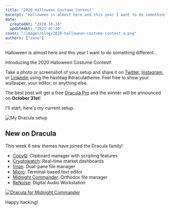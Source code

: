 ```yaml
---
title: "2020 Halloween Costume Contest"
excerpt: "Halloween is almost here and this year I want to do something different... Introducing the 2020 Halloween Costume Contest!"
date:
  createdAt: "2020-10-28"
  updatedAt: "2021-01-30"
cover: "/images/blog/2020-halloween-costume-contest-a.png"
authors: ["zeno"]
---
```


Halloween is almost here and this year I want to do something different...

Introducing the 2020 Halloween Costume Contest!

Take a photo or screenshot of your setup and share it on [Twitter](https://twitter.com/hashtag/draculatheme?f=live), [Instagram](https://www.instagram.com/explore/tags/draculatheme/), or [Linkedin](https://www.linkedin.com/feed/hashtag/draculatheme/) using the hashtag #draculatheme. Feel free to show your wallpaper, your editor, or anything else.

The best post will get a free [Dracula Pro](/pro) and the winner will be announced on **October 31st**!

I'll start, here's my current setup.

![My Dracula setup](/images/blog/2020-halloween-costume-contest-a.png)

## New on Dracula

This week 6 new themes have joined the Dracula family!

- [CopyQ](/copyq): Clipboard manager with scripting features
- [Cryptowatch](/cryptowatch): Real-time market dashboards
- [fman](/fman): Dual-pane file manager
- [Micro](/micro): Terminal-based text editor
- [Midnight Commander](/midnight-commander): Orthodox file manager
- [ReNoise](/renoise): Digital Audio Workstation

[![Dracula for Midnight Commander](/images/blog/2020-halloween-costume-contest-b.png)](/midnight-commander)

Happy hacking!

